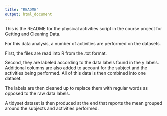 ```yaml
---
title: "README"
output: html_document
---
```


This is the README for the physical activities script in the course project for Getting and Cleaning Data. 

For this data analysis, a number of activities are performed on the datasets.

First, the files are read into R from the .txt format. 

Second, they are labeled according to the data labels found in the y labels. Additional columns are also added to account for the subject and the activities being performed. All of this data is then combined into one dataset.

The labels are then cleaned up to replace them with regular words as opposed to the raw data labels. 

A tidyset dataset is then produced at the end that reports the mean grouped around the subjects and activities performed.